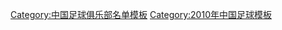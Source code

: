 {{Football squad with logo
| name      = 2010年廣東日之泉名單
 | bgcolor   = darkorange
 | textcolor = #F2F2F6
 | teamname  = 廣東日之泉
 | seasontitle=[[2010年中國足球甲級聯賽|<span style="color: #F2F2F6;">2010年</span>]][[中國足球甲級聯賽|<span style="color: #F2F2F6;">中甲聯賽</span>]]第11名
 | teamlogo  = 
 | p1=[[李偉軍]]
 | p2=[[劉盛]]
 | p3=[[趙威]]
 | p4=[[朱聰 (足球運動員)|朱聰]]
 | p5=[[祖爾]]
 | p6=[[路易斯·軒歷基|路易斯]]
 | p7=[[马哈马·阿瓦尔|阿瓦尔]]
 | p8=[[陳旭 (足球運動員)|陳旭]]
 | p9=[[基奧雲尼·艾維斯·達施華|思华]]
 | p10=[[潘佳]]
 | p11=[[丛天豪]]
 | p12=[[黃佳強]]
 | p13=[[史亮]]
 | p14=[[譚賓涼]]
 | p15=[[趙黃]]
 | p16=[[李健 (1989年)|李健]]
 | p17=[[余劍鋒]]
 | p18=[[尹鴻博]]
 | p19=[[王超 (1989年)|王超]]
 | p20=[[魏惠平]]
 | p21=[[劉禹辰]]
 | p22=[[侯宇]]
 | p23=[[植思龍]]
 | p24=[[陳海濱]]
 | p25=[[劉熙 (足球運動員)|劉熙]]
 | p28=[[葉偉超]]
 | p29=[[張劍]]
 | manager=[[曹陽 (足球教練)|曹陽]] 
}}
<noinclude>
{{DEFAULTSORT:Guangdong Sunray Cave F.C. Squad 2010}}
[[Category:中国足球俱乐部名单模板]]
[[Category:2010年中国足球模板]]
</noinclude>